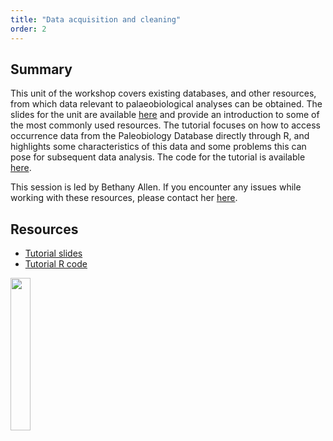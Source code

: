```yaml
---
title: "Data acquisition and cleaning"
order: 2
---
```


## Summary

This unit of the workshop covers existing databases, and other resources, from which data relevant to palaeobiological analyses can be obtained. The slides for the unit are available [here](https://github.com/bethany-j-allen/get_fossil_data/blob/main/ObtainingData_hackathon.pdf) and provide an introduction to some of the most commonly used resources. The tutorial focuses on how to access occurrence data from the Paleobiology Database directly through R, and highlights some characteristics of this data and some problems this can pose for subsequent data analysis. The code for the tutorial is available [here](https://github.com/bethany-j-allen/get_fossil_data/blob/main/PBDB_API.R).

This session is led by Bethany Allen. If you encounter any issues while working with these resources, please contact her [here](mailto:bethany.allen@bsse.ethz.ch).

## Resources

-   [Tutorial slides](https://github.com/bethany-j-allen/get_fossil_data/blob/main/ObtainingData_hackathon.pdf)
-   [Tutorial R code](https://github.com/bethany-j-allen/get_fossil_data/blob/main/PBDB_API.R)

![](/images/logo.png){fig-align="right" width="25%"}
